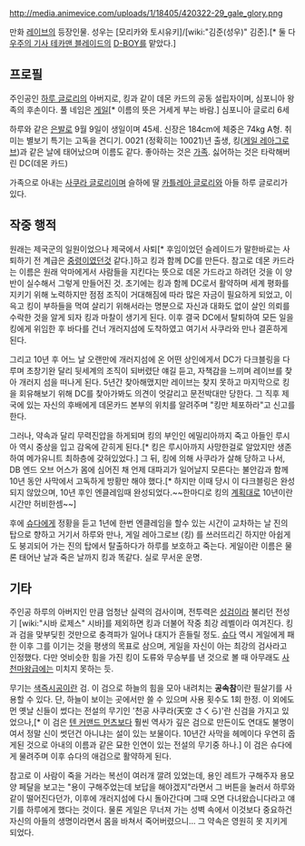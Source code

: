 http://media.animevice.com/uploads/1/18405/420322-29_gale_glory.png

만화 [[레이브(만화)|레이브]]의 등장인물. 성우는 [모리카와 토시유키]/[wiki:"김준(성우)" 김준].[* 둘 다 [[우주의 기사 테카맨 블레이드]]의 [[D-BOY]]를 맡았다.]

== 프로필 ==
주인공인 [[하루 글로리]]의 아버지로, 킹과 같이 데몬 카드의 공동 설립자이며, 심포니아 왕족의 후손이다. 풀 네임은 [[게일]][* 이름의 뜻은 거세게 부는 바람.] 심포니아 글로리 6세

하루와 같은 [[은발]]로 9월 9일이 생일이며 45세. 신장은 184cm에 체중은 74kg A형. 취미는 별보기 특기는 고독을 견디기. 0021 (정확히는 10021)년 출생, 킹([[게일 레아그로브]])과 같은 날에 태어났으며 이름도 같다. 좋아하는 것은 [[가족]]. 싫어하는 것은 타락해버린 DC(데몬 카드)

가족으로 아내는 [[사쿠라 글로리]]이며 슬하에 딸 [[카틀레아 글로리]]와 아들 하루 글로리가 있다.

== 작중 행적 ==
원래는 제국군의 일원이었으나 제국에서 사퇴[* 후임이었던 슬레이드가 말한바로는 사퇴하기 전 계급은 [[중령]]이였던것 같다.]하고 킹과 함께 DC를 만든다. 참고로 데몬 카드라는 이름은 원래 악마에게서 사람들을 지킨다는 뜻으로 데몬 가드라고 하려던 것을 이 양반이 실수해서 그렇게 만들어진 것. 초기에는 킹과 함께 DC로서 활약하며 세계 평화를 지키기 위해 노력하지만 점점 조직이 거대해짐에 따라 많은 자금이 필요하게 되었고, 이윽고 킹이 부하들을 먹여 살리기 위해서라는 명분으로 자신과 대화도 없이 살인 의뢰를 수락한 것을 알게 되자 킹과 마찰이 생기게 된다. 이후 결국 DC에서 탈퇴하여 모든 일을 킹에게 위임한 후 바다를 건너 개러지섬에 도착하였고 여기서 사쿠라와 만나 결혼하게 된다. 

그리고 10년 후 어느 날 오랜만에 개러지섬에 온 어떤 상인에게서 DC가 다크블링을 다루며 초창기완 달리 뒷세계의 조직이 되버렸단 얘길 듣고, 자책감을 느끼며 레이브를 찾아 개러지 섬을 떠나게 된다. 5년간 찾아해맸지만 레이브는 찾지 못하고 마지막으로 킹을 회유해보기 위해 DC를 찾아가봐도 의견이 엇갈리고 문전박대만 당한다. 그 직후 제국에 있는 자신의 후배에게 데몬카드 본부의 위치를 알려주며 "킹만 체포하라"고 신고를 한다.

그러나, 약속과 달리 무력진압을 하게되며 킹의 부인인 에밀리아까지 죽고 아들인 루시아 역시 중상을 입고 감옥에 갇히게 된다.[* 킹은 루시아까지 사망한걸로 알았지만 생존하여 메가유니트 최하층에 갖혀있었다.] 그 뒤, 킹에 의해 사쿠라가 살해 당하고 나서, DB 엔드 오브 어스가 몸에 심어진 채 언제 대파괴가 일어날지 모른다는 불안감과 함께 10년 동안 사막에서 고독하게 방황만 해야 했다.[* 하지만 이때 당시 이 다크블링은 완성되지 않았으며, 10년 후인 엔클레임때 완성되었다.~~한마디로 킹의 [[계획대로]] 10년이란 시간만 허비한셈~~]

후에 [[슈다]]에게 정황을 듣고 1년에 한번 엔클레임을 할수 있는 시간이 교차하는 날 진의 탑으로 향하고 거기서 하루와 만나, 게일 레아그로브 (킹) 를 쓰러뜨리긴 하지만 아쉽게도 붕괴되어 가는 진의 탑에서 탈출하다가 하루를 보호하고 죽는다. 게일이란 이름은 물론 태어난 날과 죽은 날까지 킹과 똑같다. 실로 무서운 운명.

== 기타 ==
주인공 하루의 아버지인 만큼 엄청난 실력의 검사이며, 전투력은 [[성검]]이라 불리던 전성기 [wiki:"시바 로제스" 시바]를 제외하면 킹과 더불어 작중 최강 레벨이라 여겨진다. 킹과 검을 맞부딪힌 것만으로 충격파가 일어나 대지가 흔들릴 정도. [[슈다]] 역시 게일에게 패한 이후 그를 이기는 것을 평생의 목표로 삼으며, 게일을 자신이 아는 최강의 검사라고 인정했다. 다만 엇비슷한 힘을 가진 킹이 도류와 무승부를 낸 것으로 볼 때 아무래도 [[사천마왕]]급에는 미치지 못하는 듯.

무기는 [[색즉시공]]이란 검. 이 검으로 하늘의 힘을 모아 내려치는 '''공속참'''이란 필살기를 사용할 수 있다. 단, 하늘이 보이는 곳에서만 쓸 수 있으며 사용 횟수도 1회 한정. 이 외에도 먼 옛날 신들이 썼다는 전설의 무기인 '천공 사쿠라(天空 さくら)'란 신검을 가지고 있었으나,[* 이 검은 [[텐 커맨드 먼츠]]보다 훨씬 역사가 깊은 검으로 만든이도 연대도 불명이여서 정말 신이 썻던건 아니냐는 설이 있는 보물이다. 10년간 사막을 헤메이다 우연히 줍게된 것으로 아내의 이름과 같은 묘한 인연이 있는 전설의 무기중 하나.] 이 검은 슈다에게 물려주며 이후 슈다의 애검으로 활약하게 된다.

참고로 이 사람이 죽을 거라는 복선이 여러개 깔려 있었는데, 용인 레트가 구해주자 용모양 페달을 보고는 "용이 구해주었는데 보답을 해야겠지"라면서 그 버튼을 눌러서 하루와 같이 떨어진다던가, 이후에 개러지섬에 다시 돌아간다며 그때 오면 다녀왔습니다라고 얘기를 하루에게 했다는 것이다. 물론 게일은 무너져 가는 성벽 속에서 이것보다 중요하건 자신의 아들의 생명이라면서 몸을 바쳐서 죽어버렸으니... 그 약속은 영원히 못 지키게 되었다.
